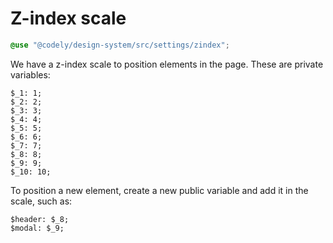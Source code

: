 
<Meta title="Styles/Z-index" />

# Z-index scale

```scss
@use "@codely/design-system/src/settings/zindex";
```

We have a z-index scale to position elements in the page. These are private variables:

```
$_1: 1;
$_2: 2;
$_3: 3;
$_4: 4;
$_5: 5;
$_6: 6;
$_7: 7;
$_8: 8;
$_9: 9;
$_10: 10;
```

To position a new element, create a new public variable and add it in the scale, such as:

```
$header: $_8;
$modal: $_9;
```
